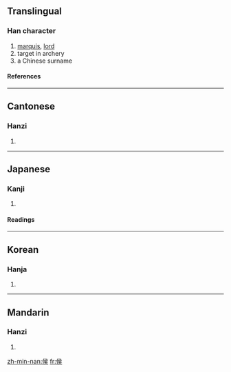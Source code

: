 ==Translingual==
===Han character===
{{Han char|rn=9|rad=人|as=07|sn=9|four=2723<sub>4</sub>|canj=人弓一大 (ONMK)}}
# [[marquis]], [[lord]]
# target in archery
# a Chinese surname
====References====
{{Han ref|kx=0103.070|dkj=00633|dj=0218.200|hdz=10167.010|uh=4FAF|ud=20399|bh=AB4A|bd=43850}}
----

==Cantonese==
===Hanzi===
{{yue-hanzi|jyut=|y=hau4, hau6}}
# {{defn|Cantonese}}
----
==Japanese==
===Kanji===
{{ja-kanji|grade=c|rs=人07}}
# {{defn|Japanese}} 
====Readings====
{{ja-readings|on=[[こう]] (kō)|kun=[[まと]] (mato), [[きみ]] (kimi)}}
----
==Korean==
===Hanja===
{{ko-hanja|hangeul=[[후]], [[혜]]|eumhun=제후, 어조사 혜|rv=hu|mr=hu}}
# {{defn|Korean}}
----
==Mandarin==
===Hanzi===
{{cmn-hanzi|pin=[[hóu]] ([[hou2]])|wg=hou<sup>2</sup>}}
# {{defn|Mandarin}}

[[zh-min-nan:侯]]
[[fr:侯]]